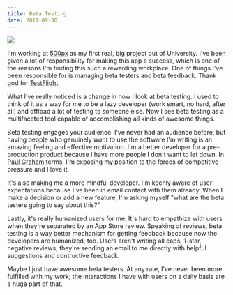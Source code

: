 ```yaml
---
title: Beta Testing
date: 2011-09-30
---
```



 ![](AF9EAE37AA0646C88547E14AD4F6E6ED.png)

I'm working at [500px](http://500px.com/)&nbsp;as my first real, big project out of University. I've been given a lot of responsibility for making this app a success, which is one of the reasons I'm finding this such a rewarding workplace. One of things I've been responsible for is managing beta testers and beta feedback. Thank god for [TestFlight](http://testflightapp.com).&nbsp;

What I've really noticed is a change in how I look at beta testing. I used to think of it as a way for me to be a lazy developer (work smart, no hard, after all) and offload a lot of testing to someone else. Now I see beta testing as a multifaceted tool capable of accomplishing all kinds of awesome things.

Beta testing engages your audience. I've never had an audience before, but having people who genuinely _want_&nbsp;to use the software I'm writing is an amazing feeling and effective motivation. I'm a better developer for a pre-production product because I have more people I don't want to let down. In [Paul Graham](http://www.paulgraham.com/hp.html) terms, I'm exposing my position to the forces of competitive pressure and I love it.

It's also making me a more mindful developer. I'm keenly aware of user expectations because I've been in email contact with them already. When I make a decision or add a new feature, I'm asking myself "what are the beta testers going to say about this?"

Lastly, it's really humanized users for me. It's hard to empathize with users when they're separated by an App Store review. Speaking of reviews, beta testing is a way better mechanism for getting feedback because now the developers are humanized, too. Users aren't writing all caps, 1-star, negative reviews; they're sending an email to me directly with helpful suggestions and contructive feedback.

Maybe I just have awesome beta testers. At any rate, I've never been more fulfilled with my work; the interactions I have with users on a daily basis are a huge part of that.


  